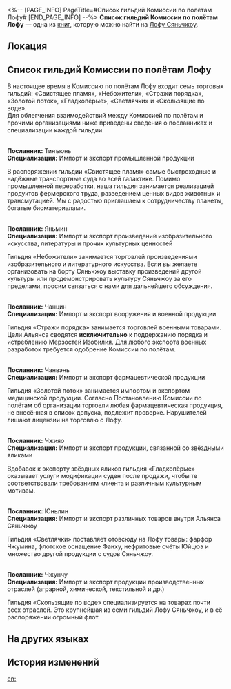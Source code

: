 <%-- [PAGE_INFO]
PageTitle=#Список гильдий Комиссии по полётам Лофу#
[END_PAGE_INFO] --%>
{{Дополнить}}
{{Книга Инфобокс
|id           = 177
|Название     = 
|Изображение  = Иконка рукописи с Лофу Сяньчжоу.png
|Мир          = Лофу Сяньчжоу
|Томов        = 1
|Автор        = <!--нужно добавить-->
|Описание     = Коммерческий каталог Комиссии по полётам. В нём описана деятельность гильдий на борту Лофу.
|Том1         = {{tx}}
|Источник1    = {{tx|Отсутствует источник}}
|Персонажи    = 
|Фракции      = 
}}
'''Список гильдий Комиссии по полётам Лофу''' — одна из [[Книги|книг]], которую можно найти на [[Лофу Сяньчжоу]].

==Локация==
{{Отметка карты|<!--название карты-->|<!--id отметки-->}}

==Список гильдий Комиссии по полётам Лофу==
В настоящее время в Комиссию по полётам Лофу входит семь торговых гильдий: «Свистящее пламя», «Небожители», «Стражи порядка», «Золотой поток», «Гладкопёрые», «Светлячки» и «Скользящие по воде».<br />
Для облегчения взаимодействий между Комиссией по полётам и прочими организациями ниже приведены сведения о посланниках и специализации каждой гильдии.

{{Размер|36|Свистящее пламя}}<br />
'''Посланник:''' Тинъюнь<br />
'''Специализация:''' Импорт и экспорт промышленной продукции

В распоряжении гильдии «Свистящее пламя» самые быстроходные и надёжные транспортные суда во всей галактике. Помимо промышленной переработки, наша гильдия занимается реализацией продуктов фермерского труда, разведением ценных видов животных и трансмутацией. Мы с радостью приглашаем к сотрудничеству планеты, богатые биоматериалами.

{{Размер|36|Небожители}}<br />
'''Посланник:''' Яньмин<br />
'''Специализация:''' Импорт и экспорт произведений изобразительного искусства, литературы и прочих культурных ценностей

Гильдия «Небожители» занимается торговлей произведениями изобразительного и литературного искусства. Если вы желаете организовать на борту Сяньчжоу выставку произведений другой культуры или продемонстрировать культуру Сяньчжоу за его пределами, просим связаться с нами для дальнейшего обсуждения.

{{Размер|36|Стражи порядка}}<br />
'''Посланник:''' Чанцин<br />
'''Специализация:''' Импорт и экспорт вооружения и военной продукции

Гильдия «Стражи порядка» занимается торговлей военными товарами. Цели Альянса сводятся '''исключительно''' к поддержанию порядка и истреблению Мерзостей Изобилия. Для любого экспорта военных разработок требуется одобрение Комиссии по полётам.

{{Размер|36|Золотой поток}}<br />
'''Посланник:''' Чанвэнь<br />
'''Специализация:''' Импорт и экспорт фармацевтической продукции

Гильдия «Золотой поток» занимается импортом и экспортом медицинской продукции. Согласно Постановлению Комиссии по полётам об организации торговли любая фармацевтическая продукция, не внесённая в список допуска, подлежит проверке. Нарушителей лишают лицензии на торговлю с Лофу.

{{Размер|36|Гладкопёрые}}<br />
'''Посланник:''' Чжияо<br />
'''Специализация:''' Импорт и экспорт продукции, связанной со звёздными яликами

Вдобавок к экспорту звёздных яликов гильдия «Гладкопёрые» оказывает услуги модификации суден после продажи, чтобы те соответствовали требованиям клиента и различным культурным мотивам.


{{Размер|36|Светлячки}}<br />
'''Посланник:''' Юньлин<br />
'''Специализация:''' Импорт и экспорт различных товаров внутри Альянса Сяньчжоу

Гильдия «Светлячки» поставляет отовсюду на Лофу товары: фарфор Чжумина, флотское оснащение Фанху, нефритовые счёты Юйцюэ и множество другой продукции с судов Сяньчжоу.

{{Размер|36|Скользящие по воде}}<br />
'''Посланник:''' Чжунчу<br />
'''Специализация:''' Импорт и экспорт продукции производственных отраслей (аграрной, химической, текстильной и др.)

Гильдия «Скользящие по воде» специализируется на товарах почти всех отраслей. Это крупнейшая из семи гильдий Лофу Сяньчжоу, и в её распоряжении огромный флот.

==На других языках==
{{На других языках
|en   = The Luofu Sky-Faring Commission Guilds List
|zhs  = 罗浮天舶司商会名录
|zht  = 羅浮天舶司商會名錄
|ja   = 羅浮天舶司商会名簿
|ko   = 나부 천박사 상회 명부
|es   = Lista de gremios de la Comisión del Transporte Celeste del Luofu
|fr   = Liste des guildes de la Commission du ciel du Luofu
|ru   = Список гильдий Комиссии по полётам Лофу
|th   = รายชื่อสมาคมการค้าของ Sky-Faring Commission แห่ง Luofu
|vi   = Danh Sách Thương Hội Sở Thiên Bách Luofu
|de   = Gildenliste der Himmelreisekommission von Luofu
|id   = Direktori Serikat Dagang Sky-Faring Commission Luofu
|pt   = Lista de Guildas da Comissão de Exploração do Céu do Luofu
}}

==История изменений==
{{История изменений|3.5}}

[[en:]]